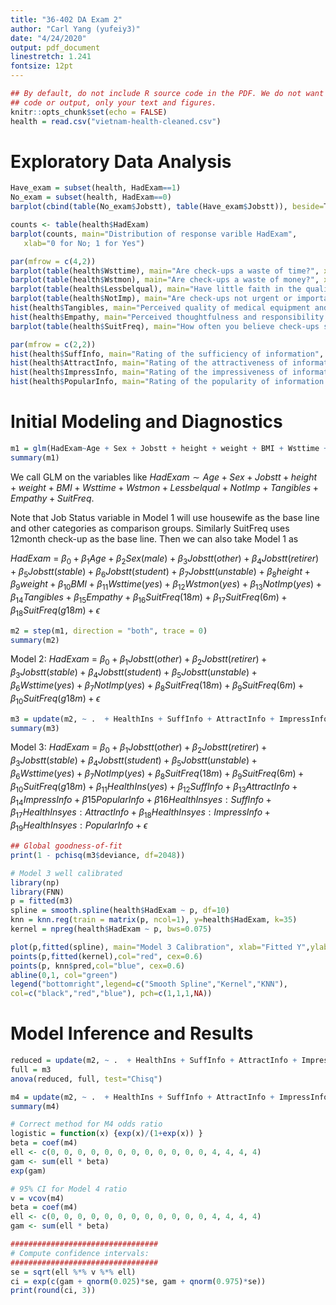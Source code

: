 ```yaml
---
title: "36-402 DA Exam 2"
author: "Carl Yang (yufeiy3)"
date: "4/24/2020"
output: pdf_document
linestretch: 1.241
fontsize: 12pt
---
```



```r
## By default, do not include R source code in the PDF. We do not want to see
## code or output, only your text and figures.
knitr::opts_chunk$set(echo = FALSE)
health = read.csv("vietnam-health-cleaned.csv")
```


# Exploratory Data Analysis

   
```r
Have_exam = subset(health, HadExam==1)
No_exam = subset(health, HadExam==0)
barplot(cbind(table(No_exam$Jobstt), table(Have_exam$Jobstt)), beside=T, main="People not having health exmas(Left) vs. having exams(Right)", xlab="0 for No Exam (Left);                       1 for Having Exams (Right) ", legend=c("housewife", "other", "retirer", "stable", "student", "unstable"))

```


```r
counts <- table(health$HadExam)
barplot(counts, main="Distribution of response varible HadExam",
   xlab="0 for No; 1 for Yes")
```

   
```r
par(mfrow = c(4,2))
barplot(table(health$Wsttime), main="Are check-ups a waste of time?", xlab="0 for No; 1 for Yes")
barplot(table(health$Wstmon), main="Are check-ups a waste of money?", xlab="0 for No; 1 for Yes")
barplot(table(health$Lessbelqual), main="Have little faith in the quality of medical service?", xlab="0 for No; 1 for Yes")
barplot(table(health$NotImp), main="Are check-ups not urgent or important?", xlab="0 for No; 1 for Yes")
hist(health$Tangibles, main="Perceived quality of medical equipment and personnnel", xlab="Level from 1 to 5", col="grey")
hist(health$Empathy, main="Perceived thoughtfulness and responsibility of medical staff", xlab="Level from 1 to 5", col="grey")
barplot(table(health$SuitFreq), main="How often you believe check-ups should be done?", xlab="Months")
```
   
```r
par(mfrow = c(2,2))
hist(health$SuffInfo, main="Rating of the sufficiency of information", xlab="1 to 5 scale", col="grey")
hist(health$AttractInfo, main="Rating of the attractiveness of information ", xlab="1 to 5 scale", col="grey")
hist(health$ImpressInfo, main="Rating of the impressiveness of information ", xlab="1 to 5 scale", col="grey")
hist(health$PopularInfo, main="Rating of the popularity of information ", xlab="1 to 5 scale", col="grey")
```

   
# Initial Modeling and Diagnostics

   
   
```r
m1 = glm(HadExam~Age + Sex + Jobstt + height + weight + BMI + Wsttime + Wstmon + Lessbelqual + NotImp + Tangibles + Empathy + SuitFreq, family = binomial, data = health)
summary(m1)
```
  
We call GLM on the variables like $HadExam \sim Age + Sex + Jobstt + height + weight + BMI + Wsttime + Wstmon + Lessbelqual + NotImp + Tangibles + Empathy + SuitFreq$.

Note that Job Status variable in Model 1 will use housewife as the base line and other categories as comparison groups. Similarly SuitFreq uses 12month check-up as the base line. Then we can also take Model 1 as 

$HadExam$ = $\beta_0 + \beta_1 Age + \beta_2 Sex(male) + \beta_3 Jobstt(other) + \beta_4 Jobstt(retirer) + \beta_5 Jobstt(stable) + \beta_6 Jobstt(student) + \beta_7 Jobstt(unstable) + \beta_8 height + \beta_9 weight + \beta_{10} BMI + \beta_{11} Wsttime(yes) + \beta_{12} Wstmon(yes) + \beta_{13} NotImp(yes) + \beta_{14} Tangibles + \beta_{15} Empathy + \beta_{16} SuitFreq(18m) + \beta_{17} SuitFreq(6m)  + \beta_{18} SuitFreq(g18m) + \epsilon$ 
   


```r
m2 = step(m1, direction = "both", trace = 0)
summary(m2)
```
   


Model 2: $HadExam$ = $\beta_0 + \beta_1 Jobstt(other) + \beta_2 Jobstt(retirer) + \beta_3 Jobstt(stable) + \beta_4 Jobstt(student) + \beta_5 Jobstt(unstable) + \beta_{6} Wsttime(yes) + \beta_{7} NotImp(yes) + \beta_8 SuitFreq(18m) + \beta_9 SuitFreq(6m)  + \beta_{10} SuitFreq(g18m) + \epsilon$


   
```r
m3 = update(m2, ~ .  + HealthIns + SuffInfo + AttractInfo + ImpressInfo + PopularInfo + HealthIns : SuffInfo + HealthIns : AttractInfo + HealthIns : ImpressInfo + HealthIns : PopularInfo)
summary(m3)
```


Model 3: $HadExam$ = $\beta_0 + \beta_1 Jobstt(other) + \beta_2 Jobstt(retirer) + \beta_3 Jobstt(stable) + \beta_4 Jobstt(student) + \beta_5 Jobstt(unstable) + \beta_{6} Wsttime(yes) + \beta_{7} NotImp(yes) + \beta_8 SuitFreq(18m) + \beta_9 SuitFreq(6m)  + \beta_{10} SuitFreq(g18m) + \beta_{11} HealthIns(yes) + \beta_{12} SuffInfo + \beta_{13} AttractInfo + \beta_{14} ImpressInfo + \beta{15} PopularInfo + \beta{16} HealthInsyes:SuffInfo + \beta_{17} HealthInsyes:AttractInfo + \beta_{18} HealthInsyes:ImpressInfo + \beta_{19} HealthInsyes:PopularInfo + \epsilon$


```r
## Global goodness-of-fit
print(1 - pchisq(m3$deviance, df=2048))   
```


```r
# Model 3 well calibrated
library(np)
library(FNN)
p = fitted(m3)
spline = smooth.spline(health$HadExam ~ p, df=10)
knn = knn.reg(train = matrix(p, ncol=1), y=health$HadExam, k=35)
kernel = npreg(health$HadExam ~ p, bws=0.075)

plot(p,fitted(spline), main="Model 3 Calibration", xlab="Fitted Y",ylab="Fitted values for different smoothing functions", cex=0.6)
points(p,fitted(kernel),col="red", cex=0.6) 
points(p, knn$pred,col="blue", cex=0.6)
abline(0,1, col="green")
legend("bottomright",legend=c("Smooth Spline","Kernel","KNN"),
col=c("black","red","blue"), pch=c(1,1,1,NA))
```
   

# Model Inference and Results



```r
reduced = update(m2, ~ .  + HealthIns + SuffInfo + AttractInfo + ImpressInfo + PopularInfo)
full = m3
anova(reduced, full, test="Chisq")
```
   


```r
m4 = update(m2, ~ .  + HealthIns + SuffInfo + AttractInfo + ImpressInfo + PopularInfo)
summary(m4)
```

```r
# Correct method for M4 odds ratio
logistic = function(x) {exp(x)/(1+exp(x)) }
beta = coef(m4)
ell <- c(0, 0, 0, 0, 0, 0, 0, 0, 0, 0, 0, 0, 4, 4, 4, 4)
gam <- sum(ell * beta)
exp(gam)
```
   
   
```r
# 95% CI for Model 4 ratio
v = vcov(m4)
beta = coef(m4)
ell <- c(0, 0, 0, 0, 0, 0, 0, 0, 0, 0, 0, 0, 4, 4, 4, 4)
gam <- sum(ell * beta)

#################################
# Compute confidence intervals:
#################################
se = sqrt(ell %*% v %*% ell)
ci = exp(c(gam + qnorm(0.025)*se, gam + qnorm(0.975)*se))
print(round(ci, 3))
```





